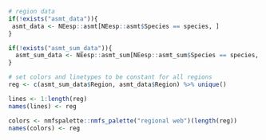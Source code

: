 ```r
# region data
if(!exists("asmt_data")){
 asmt_data <- NEesp::asmt[NEesp::asmt$Species == species, ] 
}

if(!exists("asmt_sum_data")){
  asmt_sum_data <- NEesp::asmt_sum[NEesp::asmt_sum$Species == species, ]  
}

# set colors and linetypes to be constant for all regions
reg <- c(asmt_sum_data$Region, asmt_data$Region) %>% unique()

lines <- 1:length(reg)
names(lines) <- reg

colors <- nmfspalette::nmfs_palette("regional web")(length(reg))
names(colors) <- reg

```
